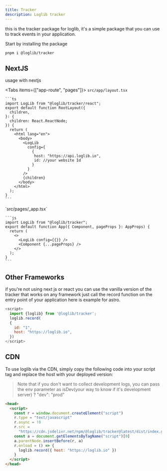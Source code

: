 ```yaml
---
title: Tracker
description: Loglib tracker
---
```


this is the tracker package for loglib, it's a simple package that you can use to track events in your application.

Start by installing the package

```bash
pnpm i @loglib/tracker
```

## NextJS

usage with nextjs

<Tabs items={["app-route", "pages"]}>
  <Tab value="app-route">
    `src/app/layout.tsx`

    ```ts
    import LogLib from "@loglib/tracker/react";
    export default function RootLayout({
      children,
    }: {
      children: React.ReactNode;
    }) {
      return (
        <html lang="en">
          <body>
            <LogLib
              config={
                {
                 host: "https://api.loglib.io",
                 id: //your website Id
                }
              }
            />
            {children}
          </body>
        </html>
      );
    }
    ```

  </Tab>
  <Tab value="pages">
    `src/pages/_app.tsx`

    ```js
    import LogLib from "@loglib/tracker";
    export default function App({ Component, pageProps }: AppProps) {
      return (
        <>
          <LogLib config={{}} />
          <Component {...pageProps} />
        </>
      );
    }
    ```

  </Tab>
</Tabs>

## Other Frameworks

if you're not using next js or react you can use the vanilla version of the tracker that works on any framework just call the record function on the entry point of your application here is example for astro.

```js
<script>
  import {loglib} from '@loglib/tracker';
  loglib.record(
  {
    id: "1",
    host: "https://loglib.io",
  })
</script>
```

## CDN

To use loglib via the CDN, simply copy the following code into your script tag and replace the host with your deployed version:

> Note that if you don't want to collect development logs, you can pass the env parameter as isDev(your way to know if it's development server) ? "dev": "prod"

```html
<head>
  <script>
    const r = window.document.createElement("script")
    r.type = "text/javascript"
    r.async = !0
    r.src =
      "https://cdn.jsdelivr.net/npm/@loglib/tracker@latest/dist/index.global.js"
    const a = document.getElementsByTagName("script")[0]
    a.parentNode.insertBefore(r, a)
    r.onload = () => {
      loglib.record({ host: "https://loglib.io" })
    }
  </script>
</head>
```
